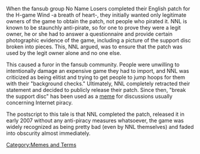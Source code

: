 When the fansub group No Name Losers completed their English patch for the H-game Wind -a breath of heart-, they initially wanted only legitimate owners of the game to obtain the patch, not people who pirated it. NNL is known to be staunchly anti-pirate, so for one to prove they were a legit owner, he or she had to answer a questionnaire and provide certain photographic evidence of the game, including a picture of the support disc broken into pieces. This, NNL argued, was to ensure that the patch was used by the legit owner alone and no one else. 

This caused a furor in the fansub community. People were unwilling to intentionally damage an expensive game they had to import, and NNL was criticized as being elitist and trying to get people to jump hoops for them with their "background checks." Ultimately, NNL completely retracted their statement and decided to publicly release their patch. Since then, "break the support disc" has been used as a [[meme]] for discussions usually concerning Internet piracy.

The postscript to this tale is that NNL completed the patch, released it in early 2007 without any anti-piracy measures whatsoever, the game was widely recognized as being pretty bad (even by NNL themselves) and faded into obscurity almost immediately.

[[Category:Memes and Terms]]
